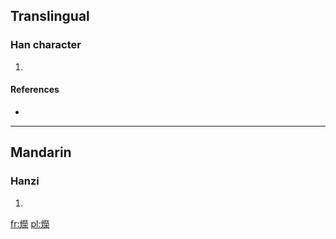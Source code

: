 ==Translingual==

===Han character===
{{Han char|rn=86|rad=火|as=14|sn=18|four=9909<sub>4</sub>|canj=火火火木 (FFFD), X火火火木 (XFFFD)}}

# {{defn|Han|sort=火14}}

====References====
* {{Han ref|kx=0686.111|dkj=19531|hdz=32243.170|uh=7203|ud=29187|bh=EFFC|bd=61436}}

----

==Mandarin==

===Hanzi===
{{cmn-hanzi|pin=[[róng]] ([[rong2]])|wg=jung<sup>2</sup>}}

# {{defn|lang=cmn|sort=火14}}

[[fr:爃]]
[[pl:爃]]